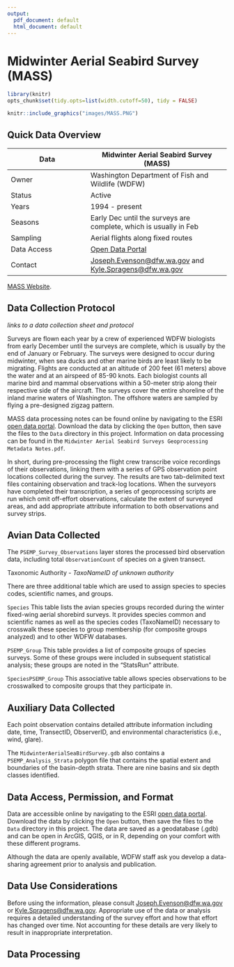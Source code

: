 ```yaml
---
output:
  pdf_document: default
  html_document: default
---
```


# Midwinter Aerial Seabird Survey (MASS) {#MASS6}

```r

library(knitr)
opts_chunk$set(tidy.opts=list(width.cutoff=50), tidy = FALSE)

```

```r
knitr::include_graphics("images/MASS.PNG")
```

## Quick Data Overview {#MASS6.1}

| Data        | Midwinter Aerial Seabird Survey (MASS)                                                                                                          |
|--------------------------|----------------------------------------------|
| Owner       | Washington Department of Fish and Wildlife (WDFW)                                                                                               |
| Status      | Active                                                                                                                                          |
| Years       | 1994 - present                                                                                                                                  |
| Seasons     | Early Dec until the surveys are complete, which is usually in Feb                                                                               |
| Sampling    | Aerial flights along fixed routes                                                                                                               |
| Data Access | [Open Data Portal](https://data-wdfw.opendata.arcgis.com/documents/wdfw)                                                                        |
| Contact     | [Joseph.Evenson\@dfw.wa.gov](mailto:Joseph.Evenson@dfw.wa.gov){.email} and [Kyle.Spragens\@dfw.wa.gov](mailto:Kyle.Spragens@dfw.wa.gov){.email} |

[MASS Website](https://wdfw.wa.gov/species-habitats/at-risk/species-recovery/seabirds/surveys-winter-aerial).

## Data Collection Protocol {#MASS6.2}

*links to a data collection sheet and protocol*

Surveys are flown each year by a crew of experienced WDFW biologists from early December until the surveys are complete, which is usually by the end of January or February. The surveys were designed to occur during midwinter, when sea ducks and other marine birds are least likely to be migrating. Flights are conducted at an altitude of 200 feet (61 meters) above the water and at an airspeed of 85-90 knots. Each biologist counts all marine bird and mammal observations within a 50-meter strip along their respective side of the aircraft. The surveys cover the entire shoreline of the inland marine waters of Washington. The offshore waters are sampled by flying a pre-designed zigzag pattern.

MASS data processing notes can be found online by navigating to the ESRI [open data portal](https://www.arcgis.com/home/item.html?id=0d57403ea9eb45b7a8acabf3dd58c7b0). Download the data by clicking the `Open` button, then save the files to the `Data` directory in this project. Information on data processing can be found in the `Midwinter Aerial Seabird Surveys Geoprocessing Metadata Notes.pdf`.

In short, during pre-processing the flight crew transcribe voice recordings of their observations, linking them with a series of GPS observation point locations collected during the survey. The results are two tab-delimited text files containing observation and track-log locations. When the surveyors have completed their transcription, a series of geoprocessing scripts are run which omit off-effort observations, calculate the extent of surveyed areas, and add appropriate attribute information to both observations and survey strips.

## Avian Data Collected {#MASS6.3}

The `PSEMP_Survey_Observations` layer stores the processed bird observation data, including total `ObservationCount` of species on a given transect.

Taxonomic Authority - *TaxoNameID of unknown authority*

There are three additional table which are used to assign species to species codes, scientific names, and groups.

`Species` This table lists the avian species groups recorded during the winter fixed-wing aerial shorebird surveys. It provides species common and scientific names as well as the species codes (TaxoNameID) necessary to crosswalk these species to group membership (for composite groups analyzed) and to other WDFW databases.

`PSEMP_Group` This table provides a list of composite groups of species surveys. Some of these groups were included in subsequent statistical analysis; these groups are noted in the "StatsRun" attribute.

`SpeciesPSEMP_Group` This associative table allows species observations to be crosswalked to composite groups that they participate in.

## Auxiliary Data Collected {#MASS6.4}

Each point observation contains detailed attribute information including date, time, TransectID, ObserverID, and environmental characteristics (i.e., wind, glare).

The `MidwinterAerialSeaBirdSurvey.gdb` also contains a `PSEMP_Analysis_Strata` polygon file that contains the spatial extent and boundaries of the basin-depth strata. There are nine basins and six depth classes identified.

## Data Access, Permission, and Format {#MASS6.5}

Data are accessible online by navigating to the ESRI [open data portal](https://www.arcgis.com/home/item.html?id=0d57403ea9eb45b7a8acabf3dd58c7b0). Download the data by clicking the `Open` button, then save the files to the `Data` directory in this project. The data are saved as a geodatabase (.gdb) and can be open in ArcGIS, QGIS, or in R, depending on your comfort with these different programs.

Although the data are openly available, WDFW staff ask you develop a data-sharing agreement prior to analysis and publication.

## Data Use Considerations {#MASS6.6}

Before using the information, please consult [Joseph.Evenson\@dfw.wa.gov](mailto:Joseph.Evenson@dfw.wa.gov){.email} or [Kyle.Spragens\@dfw.wa.gov](mailto:Kyle.Spragens@dfw.wa.gov){.email}. Appropriate use of the data or analysis requires a detailed understanding of the survey effort and how that effort has changed over time. Not accounting for these details are very likely to result in inappropriate interpretation.

## Data Processing {#MASS6.7}
